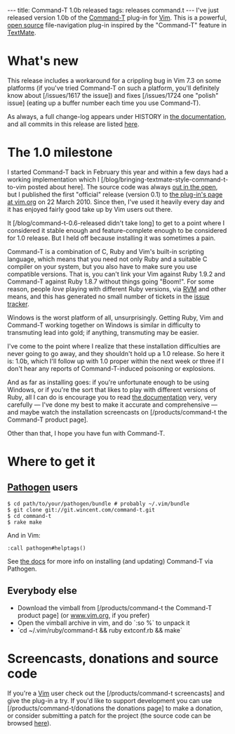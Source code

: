 ---
title: Command-T 1.0b released
tags: releases command.t
---
I've just released version 1.0b of the [[Command-T]] plug-in for [[Vim]]. This is a powerful, [[open source]] file-navigation plug-in inspired by the "Command-T" feature in [[TextMate]].

= What's new =

This release includes a workaround for a crippling bug in Vim 7.3 on some platforms (if you've tried Command-T on such a platform, you'll definitely know about [/issues/1617 the issue]) and fixes [/issues/1724 one "polish" issue] (eating up a buffer number each time you use Command-T).

As always, a full change-log appears under HISTORY in [http://git.wincent.com/command-t.git/blob/HEAD:/README.txt the documentation], and all commits in this release are listed [http://git.wincent.com/command-t.git/shortlog/refs/tags/1.0b here].

= The 1.0 milestone =

I started Command-T back in February this year and within a few days had a working implementation which I [/blog/bringing-textmate-style-command-t-to-vim posted about here]. The source code was always [http://git.wincent.com/command-t.git out in the open], but I published the first "official" release (version 0.1) to [http://www.vim.org/scripts/script.php?script_id=3025 the plug-in's page at vim.org] on 22 March 2010. Since then, I've used it heavily every day and it has enjoyed fairly good take up by Vim users out there.

It [/blog/command-t-0.6-released didn't take long] to get to a point where I considered it stable enough and feature-complete enough to be considered for 1.0 release. But I held off because installing it was sometimes a pain.

Command-T is a combination of C, Ruby and Vim's built-in scripting language, which means that you need not only Ruby and a suitable C compiler on your system, but you also have to make sure you use compatible versions. That is, you can't link your Vim against Ruby 1.9.2 and Command-T against Ruby 1.8.7 without things going "Boom!". For some reason, people ''love'' playing with different Ruby versions, via [[RVM]] and other means, and this has generated no small number of tickets in the [[issue tracker]].

Windows is the worst platform of all, unsurprisingly. Getting Ruby, Vim and Command-T working together on Windows is similar in difficulty to transmuting lead into gold; if anything, transmuting may be easier.

I've come to the point where I realize that these installation difficulties are never going to go away, and they shouldn't hold up a 1.0 release. So here it is: 1.0b, which I'll follow up with 1.0 proper within the next week or three if I don't hear any reports of Command-T-induced poisoning or explosions.

And as far as installing goes: if you're unfortunate enough to be using Windows, or if you're the sort that likes to play with different versions of Ruby, all I can do is encourage you to read [http://git.wincent.com/command-t.git/blob_plain/HEAD:/README.txt the documentation] very, very carefully &mdash; I've done my best to make it accurate and comprehensive &mdash; and maybe watch the installation screencasts on [/products/command-t the Command-T product page].

Other than that, I hope you have fun with Command-T.

= Where to get it =

== [[Pathogen]] users ==

<pre lang="shell">$ cd path/to/your/pathogen/bundle # probably ~/.vim/bundle
$ git clone git://git.wincent.com/command-t.git
$ cd command-t
$ rake make</pre>

And in Vim:

 :call pathogen#helptags()

See [http://git.wincent.com/command-t.git/blob_plain/HEAD:/README.txt the docs] for more info on installing (and updating) Command-T via Pathogen.

== Everybody else ==

* Download the vimball from [/products/command-t the Command-T product page] (or [http://www.vim.org/scripts/script.php?script_id=3025 www.vim.org], if you prefer)
* Open the vimball archive in vim, and do `:so %` to unpack it
* `cd ~/.vim/ruby/command-t && ruby extconf.rb && make`

= Screencasts, donations and source code =

If you're a [[Vim]] user check out the [/products/command-t screencasts] and give the plug-in a try. If you'd like to support development you can use [/products/command-t/donations the donations page] to make a donation, or consider submitting a patch for the project (the source code can be browsed [http://git.wincent.com/command-t.git here]).
